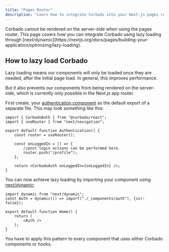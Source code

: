 ```yaml
---
title: "Pages Router"
description: "Learn how to integrate Corbado into your Next.js pages router application."
---
```


<Note>
    Corbado cannot be rendered on the server-side when using the pages router.
    This page covers how you can integrate Corbado using lazy loading through
    [next/dynamic](https://nextjs.org/docs/pages/building-your-application/optimizing/lazy-loading).
</Note>

## How to lazy load Corbado

Lazy loading means our components will only be loaded once they are needed,
after the initial page load. In general, this improves performance.

But it also prevents our components from being rendered on the server-side, which is
currently only possible in the Next.js app router.

First create, your [authentication component](/frontend-integration/next-js/authentication-ui)
as the default export of a separate file.
This may look something like this:

```tsx
import { CorbadoAuth } from "@corbado/react";
import { useRouter } from "next/navigation";

export default function Authentication() {
    const router = useRouter();

    const onLoggedIn = () => {
        //post login actions can be performed here.
        router.push("/profile");
    };

    return <CorbadoAuth onLoggedIn={onLoggedIn} />;
}
```

You can now achieve lazy loading by importing your component using [next/dynamic](https://nextjs.org/docs/pages/building-your-application/optimizing/lazy-loading):

```tsx
import dynamic from "next/dynamic";
const Auth = dynamic(() => import("./_components/auth"), {ssr: false});

export default function Home() {
    return (
        <Auth />
    );
}

```

<Note>
    You have to apply this pattern to every component that uses either Corbado components or hooks.
</Note>


